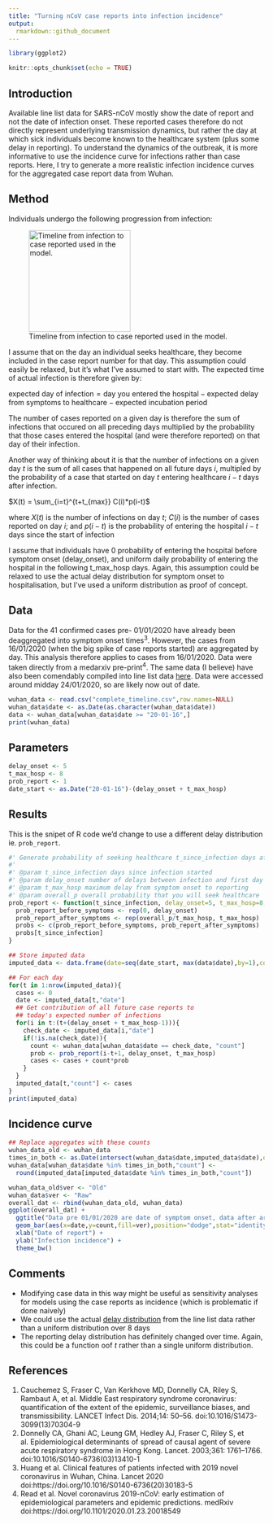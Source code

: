 ```yaml
---
title: "Turning nCoV case reports into infection incidence"
output:
  rmarkdown::github_document
---
```


```r
library(ggplot2)

knitr::opts_chunk$set(echo = TRUE)
```

## Introduction
Available line list data for SARS-nCoV mostly show the date of report and not the date of infection onset. These reported cases therefore do not directly represent underlying transmission dynamics, but rather the day at which sick individuals become known to the healthcare system (plus some delay in reporting). To understand the dynamics of the outbreak, it is more informative to use the incidence curve for infections rather than case reports. Here, I try to generate a more realistic infection incidence curves for the aggregated case report data from Wuhan.

## Method
Individuals undergo the following progression from infection:

![Timeline from infection to case reported used in the model.](timeline.png){#id .class height=200px}

I assume that on the day an individual seeks healthcare, they become included in the case report number for that day. This assumption could easily be relaxed, but it's what I've assumed to start with. The expected time of actual infection is therefore given by:

$\text{expected day of infection} = \text{day you entered the hospital} - \text{expected delay from symptoms to healthcare} - \text{expected incubation period}$

The number of cases reported on a given day is therefore the sum of infections that occured on all preceding days multiplied by the probability that those cases entered the hospital (and were therefore reported) on that day of their infection.

Another way of thinking about it is that the number of infections on a given day $t$ is the sum of all cases that happened on all future days $i$, multipled by the probability of a case that started on day $t$ entering healthcare $i-t$ days after infection.

$X(t) = \sum_{i=t}^{t+t_{max}} C(i)*p(i-t)$

where $X(t)$ is the number of infections on day $t$; $C(i)$ is the number of cases reported on day $i$; and $p(i-t)$ is the probability of entering the hospital $i-t$ days since the start of infection

I assume that individuals have 0 probability of entering the hospital before symptom onset ($\text{delay_onset}$), and uniform daily probability of entering the hospital in the following $\text{t_max_hosp}$ days. Again, this assumption could be relaxed to use the actual delay distribution for symptom onset to hospitalisation, but I've used a uniform distribution as proof of concept.


## Data
Data for the 41 confirmed cases pre- 01/01/2020 have already been deaggregated into symptom onset times^3^. However, the cases from 16/01/2020 (when the big spike of case reports started) are aggregated by day. This analysis therefore applies to cases from 16/01/2020. Data were taken directly from a medarxiv pre-print^4^. The same data (I believe) have also been comendably compiled into line list data [here](https://github.com/beoutbreakprepared/nCoV2019). Data were accessed around midday 24/01/2020, so are likely now out of date.
```r
wuhan_data <- read.csv("complete_timeline.csv",row.names=NULL)
wuhan_data$date <- as.Date(as.character(wuhan_data$date))
data <- wuhan_data[wuhan_data$date >= "20-01-16",]
print(wuhan_data)
```

## Parameters
```r
delay_onset <- 5
t_max_hosp <- 8
prob_report <- 1
date_start <- as.Date("20-01-16")-(delay_onset + t_max_hosp)
```

## Results
This is the snipet of R code we'd change to use a different delay distribution ie. `prob_report`.
```r
#' Generate probability of seeking healthcare t_since_infection days after infection onset.
#'
#' @param t_since_infection days since infection started
#' @param delay_onset number of delays between infection and first day that you might seek healthcare
#' @param t_max_hosp maximum delay from symptom onset to reporting
#' @param overall_p overall probability that you will seek healthcare
prob_report <- function(t_since_infection, delay_onset=5, t_max_hosp=8,overall_p=1){
  prob_report_before_symptoms <- rep(0, delay_onset)
  prob_report_after_symptoms <- rep(overall_p/t_max_hosp, t_max_hosp)
  probs <- c(prob_report_before_symptoms, prob_report_after_symptoms)
  probs[t_since_infection]
}

## Store imputed data
imputed_data <- data.frame(date=seq(date_start, max(data$date),by=1),count=0)

## For each day
for(t in 1:nrow(imputed_data)){
  cases <- 0    
  date <- imputed_data[t,"date"]
  ## Get contribution of all future case reports to
  ## today's expected number of infections
  for(i in t:(t+(delay_onset + t_max_hosp-1))){
    check_date <- imputed_data[i,"date"]
    if(!is.na(check_date)){
      count <- wuhan_data[wuhan_data$date == check_date, "count"]
      prob <- prob_report(i-t+1, delay_onset, t_max_hosp)
      cases <- cases + count*prob
    }
  }
  imputed_data[t,"count"] <- cases
}
print(imputed_data)
```

## Incidence curve
```r
## Replace aggregates with these counts
wuhan_data_old <- wuhan_data
times_in_both <- as.Date(intersect(wuhan_data$date,imputed_data$date),origin="1970-01-01")
wuhan_data[wuhan_data$date %in% times_in_both,"count"] <-
  round(imputed_data[imputed_data$date %in% times_in_both,"count"])

wuhan_data_old$ver <- "Old"
wuhan_data$ver <- "Raw"
overall_dat <- rbind(wuhan_data_old, wuhan_data)
ggplot(overall_dat) + 
  ggtitle("Data pre 01/01/2020 are date of symptom onset, data after are date of infection") +
  geom_bar(aes(x=date,y=count,fill=ver),position="dodge",stat="identity") +
  xlab("Date of report") +
  ylab("Infection incidence") +
  theme_bw()

```

## Comments
* Modifying case data in this way might be useful as sensitivity analyses for models using the case reports as incidence (which is problematic if done naively)
* We could use the actual [delay distribution](http://virological.org/t/epidemiological-data-from-the-ncov-2019-outbreak-early-descriptions-from-publicly-available-data/337) from the line list data rather than a uniform distribution over 8 days
* The reporting delay distribution has definitely changed over time. Again, this could be a function oof $t$ rather than a single uniform distribution.


## References
1. Cauchemez S, Fraser C, Van Kerkhove MD, Donnelly CA, Riley S, Rambaut A, et al. Middle East respiratory syndrome coronavirus: quantification of the extent of the epidemic, surveillance biases, and transmissibility. LANCET Infect Dis. 2014;14: 50–56. doi:10.1016/S1473-3099(13)70304-9
2. Donnelly CA, Ghani AC, Leung GM, Hedley AJ, Fraser C, Riley S, et al. Epidemiological determinants of spread of causal agent of severe acute respiratory syndrome in Hong Kong. Lancet. 2003;361: 1761–1766. doi:10.1016/S0140-6736(03)13410-1
3. Huang et al. Clinical features of patients infected with 2019 novel coronavirus in Wuhan, China. Lancet 2020 doi:https://doi.org/10.1016/S0140-6736(20)30183-5
4. Read et al. Novel coronavirus 2019-nCoV: early estimation of epidemiological parameters and epidemic predictions. medRxiv doi:https://doi.org/10.1101/2020.01.23.20018549



